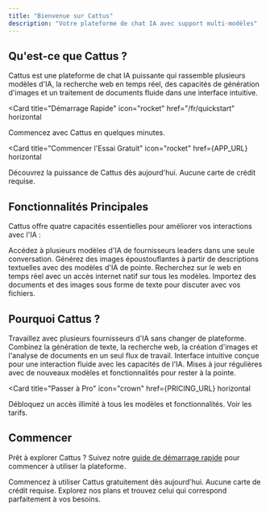 ```yaml
---
title: "Bienvenue sur Cattus"
description: "Votre plateforme de chat IA avec support multi-modèles"
---
```



## Qu'est-ce que Cattus ?

Cattus est une plateforme de chat IA puissante qui rassemble plusieurs modèles d'IA, la recherche web en temps réel, des capacités de génération d'images et un traitement de documents fluide dans une interface intuitive.

<Card
  title="Démarrage Rapide"
  icon="rocket"
  href="/fr/quickstart"
  horizontal
>
  Commencez avec Cattus en quelques minutes.
</Card>

<Card
  title="Commencer l'Essai Gratuit"
  icon="rocket"
  href={APP_URL}
  horizontal
>
  Découvrez la puissance de Cattus dès aujourd'hui. Aucune carte de crédit requise.
</Card>

## Fonctionnalités Principales

Cattus offre quatre capacités essentielles pour améliorer vos interactions avec l'IA :

<CardGroup cols={2}>
  <Card
    title="Sélection Multi-Modèles"
    icon="brain"
    href="/fr/features/models"
  >
    Accédez à plusieurs modèles d'IA de fournisseurs leaders dans une seule conversation.
  </Card>
  <Card
    title="Génération d'Images"
    icon="image"
    href="/fr/features/image-generation"
  >
    Générez des images époustouflantes à partir de descriptions textuelles avec des modèles d'IA de pointe.
  </Card>
  <Card
    title="Recherche Web"
    icon="globe"
    href="/fr/features/web-search"
  >
    Recherchez sur le web en temps réel avec un accès internet natif sur tous les modèles.
  </Card>
  <Card
    title="Téléchargement de Fichiers"
    icon="file-arrow-up"
    href="/fr/features/file-upload"
  >
    Importez des documents et des images sous forme de texte pour discuter avec vos fichiers.
  </Card>
</CardGroup>

## Pourquoi Cattus ?

<CardGroup cols={2}>
  <Card title="Expérience Unifiée" icon="layer-group">
    Travaillez avec plusieurs fournisseurs d'IA sans changer de plateforme.
  </Card>
  <Card title="Flexible et Puissant" icon="wand-magic-sparkles">
    Combinez la génération de texte, la recherche web, la création d'images et l'analyse de documents en un seul flux de travail.
  </Card>
  <Card title="Facile à Utiliser" icon="hand-pointer">
    Interface intuitive conçue pour une interaction fluide avec les capacités de l'IA.
  </Card>
  <Card title="Toujours en Amélioration" icon="arrow-trend-up">
    Mises à jour régulières avec de nouveaux modèles et fonctionnalités pour rester à la pointe.
  </Card>
</CardGroup>

<Card
  title="Passer à Pro"
  icon="crown"
  href={PRICING_URL}
  horizontal
>
  Débloquez un accès illimité à tous les modèles et fonctionnalités. Voir les tarifs.
</Card>

## Commencer

Prêt à explorer Cattus ? Suivez notre [guide de démarrage rapide](/fr/quickstart) pour commencer à utiliser la plateforme.

<CardGroup cols={2}>
  <Card
    title="Créer un Compte Gratuit"
    icon="user-plus"
    href={SIGNUP_URL}
  >
    Commencez à utiliser Cattus gratuitement dès aujourd'hui. Aucune carte de crédit requise.
  </Card>
  <Card
    title="Voir les Tarifs"
    icon="tag"
    href={PRICING_URL}
  >
    Explorez nos plans et trouvez celui qui correspond parfaitement à vos besoins.
  </Card>
</CardGroup>
